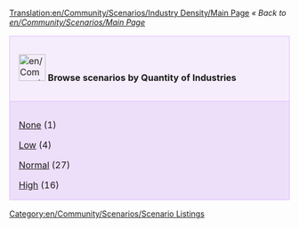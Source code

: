 [[Translation:en/Community/Scenarios/Industry Density/Main Page]]
''« Back to [[en/Community/Scenarios/Main Page]]''

{| cellspacing="3" class="mainpagetable" align="center" width="100%"
|- valign="top" 
|style="font-size: 100%; BACKGROUND-COLOR: #F5EDFC; border: 1px solid #E1BBFF; margin: 0; padding: 1em; text-align: left; width:14%"|[[File:en/Community/Scenarios/Scnlist-industries.png|48px]] <font size="3">'''Browse scenarios by Quantity of Industries'''</font>
|-
|style="font-size: 100%; BACKGROUND-COLOR: #EDDEFA; border: 1px solid #E1BBFF; margin: 0; padding: 1em 1em 0em 1em; text-align: left;"|

[[en/Community/Scenarios/Industry Density/None|None]] (1)

[[en/Community/Scenarios/Industry Density/Low|Low]] (4)

[[en/Community/Scenarios/Industry Density/Normal|Normal]] (27)

[[en/Community/Scenarios/Industry Density/High|High]] (16)

|}

[[Category:en/Community/Scenarios/Scenario Listings]]